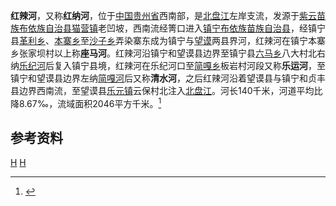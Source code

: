 {{Infobox River
  | river_name      = 红辣河
  | image_name      = 
  | image_size      = 
  | caption         = 
  | origin          = [[贵州省|贵州省]][[紫云苗族布依族自治县|紫云苗族布依族自治县]][[猫营镇|猫营镇]]老凹坡
  | mouth           = 贵州省[[望谟县|望谟县]][[乐元镇|乐元镇]]云保村北[[北盘江|北盘江]]
  | basin_countries = {{PRC}}
  | length          = 140 km
  | elevation       = 
  | mouth_elevation = 
  | discharge       = 46 m<sup>3</sup>/s
  | watershed       = 2046 km<sup>2</sup>
}}
'''红辣河'''，又称'''红纳河'''，位于[[中国|中国]][[贵州省|贵州省]]西南部，是[[北盘江|北盘江]]左岸支流，发源于[[紫云苗族布依族自治县|紫云苗族布依族自治县]][[猫营镇|猫营镇]]老凹坡，西南流经箐口进入[[镇宁布依族苗族自治县|镇宁布依族苗族自治县]]，经镇宁县[[革利乡|革利乡]]、[[本寨乡|本寨乡]]至[[沙子乡_(镇宁县)|沙子乡]]弄染寨东成为镇宁与[[望谟县|望谟]]两县界河，红辣河在镇宁本寨乡张家坝村以上称'''座马河'''。红辣河沿镇宁和望谟县边界至镇宁县[[六马乡|六马乡]]八大村北右纳[[乐纪河|乐纪河]]后复入镇宁县境，红辣河在乐纪河口至[[简嘎乡|简嘎乡]]板岩村河段又称'''乐运河'''，至镇宁和望谟县边界左纳[[简嘎河|简嘎河]]后又称'''清水河'''，之后红辣河沿着望谟县与镇宁和贞丰县边界西南流，至望谟县[[乐元镇|乐元镇]]云保村北注入[[北盘江|北盘江]]。河长140千米，河道平均比降8.67‰，流域面积2046平方千米。<ref name="中国河湖大典">{{cite book zh |author=《[[中国河湖大典|中国河湖大典]]》编纂委员会 |title=《中国河湖大典·珠江卷》 |format=M |edition=1 |location=北京 |publisher=中国水利水电出版社 |date=2013年1月 |pages=57页 |id= ISBN 978-7-5170-0561-2}}</ref>

==参考资料==
{{reflist}}

[[Category:北盤江水系|H]]
[[Category:贵州河流|H]]